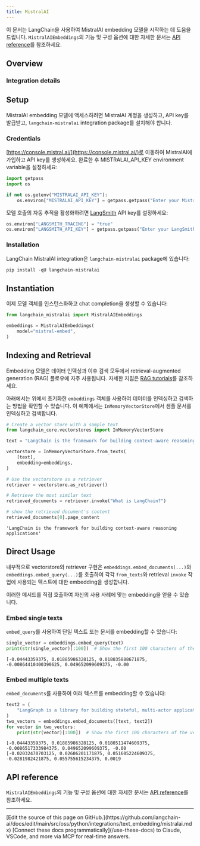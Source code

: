 ```yaml
---
title: MistralAI
---
```


이 문서는 LangChain을 사용하여 MistralAI embedding 모델을 시작하는 데 도움을 드립니다. `MistralAIEmbeddings`의 기능 및 구성 옵션에 대한 자세한 문서는 [API reference](https://python.langchain.com/api_reference/mistralai/embeddings/langchain_mistralai.embeddings.MistralAIEmbeddings.html)를 참조하세요.

## Overview

### Integration details

<ItemTable category="text_embedding" item="MistralAI" />

## Setup

MistralAI embedding 모델에 액세스하려면 MistralAI 계정을 생성하고, API key를 발급받고, `langchain-mistralai` integration package를 설치해야 합니다.

### Credentials

[https://console.mistral.ai/](https://console.mistral.ai/)로 이동하여 MistralAI에 가입하고 API key를 생성하세요. 완료한 후 MISTRALAI_API_KEY environment variable을 설정하세요:

```python
import getpass
import os

if not os.getenv("MISTRALAI_API_KEY"):
    os.environ["MISTRALAI_API_KEY"] = getpass.getpass("Enter your MistralAI API key: ")
```

모델 호출의 자동 추적을 활성화하려면 [LangSmith](https://docs.smith.langchain.com/) API key를 설정하세요:

```python
os.environ["LANGSMITH_TRACING"] = "true"
os.environ["LANGSMITH_API_KEY"] = getpass.getpass("Enter your LangSmith API key: ")
```

### Installation

LangChain MistralAI integration은 `langchain-mistralai` package에 있습니다:

```python
pip install -qU langchain-mistralai
```

## Instantiation

이제 모델 객체를 인스턴스화하고 chat completion을 생성할 수 있습니다:

```python
from langchain_mistralai import MistralAIEmbeddings

embeddings = MistralAIEmbeddings(
    model="mistral-embed",
)
```

## Indexing and Retrieval

Embedding 모델은 데이터 인덱싱과 이후 검색 모두에서 retrieval-augmented generation (RAG) 플로우에 자주 사용됩니다. 자세한 지침은 [RAG tutorials](/oss/python/langchain/rag)를 참조하세요.

아래에서는 위에서 초기화한 `embeddings` 객체를 사용하여 데이터를 인덱싱하고 검색하는 방법을 확인할 수 있습니다. 이 예제에서는 `InMemoryVectorStore`에서 샘플 문서를 인덱싱하고 검색합니다.

```python
# Create a vector store with a sample text
from langchain_core.vectorstores import InMemoryVectorStore

text = "LangChain is the framework for building context-aware reasoning applications"

vectorstore = InMemoryVectorStore.from_texts(
    [text],
    embedding=embeddings,
)

# Use the vectorstore as a retriever
retriever = vectorstore.as_retriever()

# Retrieve the most similar text
retrieved_documents = retriever.invoke("What is LangChain?")

# show the retrieved document's content
retrieved_documents[0].page_content
```

```output
'LangChain is the framework for building context-aware reasoning applications'
```

## Direct Usage

내부적으로 vectorstore와 retriever 구현은 `embeddings.embed_documents(...)`와 `embeddings.embed_query(...)`를 호출하여 각각 `from_texts`와 retrieval `invoke` 작업에 사용되는 텍스트에 대한 embedding을 생성합니다.

이러한 메서드를 직접 호출하여 자신의 사용 사례에 맞는 embedding을 얻을 수 있습니다.

### Embed single texts

`embed_query`를 사용하여 단일 텍스트 또는 문서를 embedding할 수 있습니다:

```python
single_vector = embeddings.embed_query(text)
print(str(single_vector)[:100])  # Show the first 100 characters of the vector
```

```output
[-0.04443359375, 0.01885986328125, 0.018035888671875, -0.00864410400390625, 0.049652099609375, -0.00
```

### Embed multiple texts

`embed_documents`를 사용하여 여러 텍스트를 embedding할 수 있습니다:

```python
text2 = (
    "LangGraph is a library for building stateful, multi-actor applications with LLMs"
)
two_vectors = embeddings.embed_documents([text, text2])
for vector in two_vectors:
    print(str(vector)[:100])  # Show the first 100 characters of the vector
```

```output
[-0.04443359375, 0.01885986328125, 0.0180511474609375, -0.0086517333984375, 0.049652099609375, -0.00
[-0.02032470703125, 0.02606201171875, 0.051605224609375, -0.0281982421875, 0.055755615234375, 0.0019
```

## API reference

`MistralAIEmbeddings`의 기능 및 구성 옵션에 대한 자세한 문서는 [API reference](https://python.langchain.com/api_reference/mistralai/embeddings/langchain_mistralai.embeddings.MistralAIEmbeddings.html)를 참조하세요.

---

<Callout icon="pen-to-square" iconType="regular">
    [Edit the source of this page on GitHub.](https://github.com/langchain-ai/docs/edit/main/src/oss/python/integrations/text_embedding/mistralai.mdx)
</Callout>
<Tip icon="terminal" iconType="regular">
    [Connect these docs programmatically](/use-these-docs) to Claude, VSCode, and more via MCP for    real-time answers.
</Tip>
